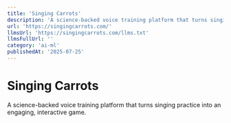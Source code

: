 ```yaml
---
title: 'Singing Carrots'
description: 'A science-backed voice training platform that turns singing practice into an engaging, interactive game.'
url: 'https://singingcarrots.com/'
llmsUrl: 'https://singingcarrots.com/llms.txt'
llmsFullUrl: ''
category: 'ai-ml'
publishedAt: '2025-07-25'
---
```


# Singing Carrots

A science-backed voice training platform that turns singing practice into an engaging, interactive game.

